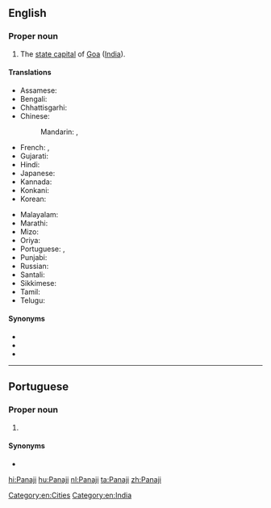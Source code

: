 ==English==
{{wikipedia}}

===Proper noun===
{{en-proper noun}}

# The [[state capital]] of [[Goa]] ([[India]]).

====Translations====
{{trans-top|capital of Goa, India}}
* Assamese: {{t-needed|as}}
* Bengali: {{t|bn|পানাজি|sc=Beng|tr=pānāji}}
* Chhattisgarhi: {{t-needed|hne}}
* Chinese:
*: Mandarin: {{t|cmn|帕納吉|sc=Hani}}, {{t|cmn|帕纳吉|tr=Pànàjí|sc=Hani}}
* French: {{t|fr|Panaji|m}}, {{t|fr|Panjim|m}}
* Gujarati: {{t-needed|gu}}
* Hindi: {{t+|hi|पणजी|tr=paṇajī}}
* Japanese: {{t|ja|パナジ|tr=Panaji}}
* Kannada: {{t+|kn|ಪಣಜಿ|sc=Knda}}
* Konkani: {{t|kok|पणजी|tr=paṇajī}}
* Korean: {{t|ko|파나지|sc=Kore|tr=panaji}}
{{trans-mid}}
* Malayalam: {{t|ml|പനജി|sc=Mlym}}
* Marathi: {{t|mr|पणजी|sc=Deva|tr=paṇajī}}
* Mizo: {{t-needed|lus}}
* Oriya: {{t|or|ପାଣାଜୀ|sc=Orya|tr=pāṇājī}}
* Portuguese: {{t|pt|Pangim|f}}, {{t|pt|Panaji|f}}
* Punjabi: {{t|pa|ਪਣਜੀ|f|tr=paṇajī|sc=Guru}}
* Russian: {{t|ru|Панаджи|m}}
* Santali: {{t-needed|sat}}
* Sikkimese: {{t-needed|sip}}
* Tamil: {{t|ta|பணஜி|sc=Taml}}
* Telugu: {{t|te|పనజీ|sc=Telu}}
{{trans-bottom}}

====Synonyms====
* {{l|en|Panjim}}
* {{l|en|Ponjim}}
* {{l|en|Ponnji}}

[[Category:en:Cities]]
[[Category:en:India]]

----

==Portuguese==

===Proper noun===
{{pt-proper noun|f}}

# {{place|pt|city/state capital|s/Goa|c/India|t1=Panaji}}

====Synonyms====
* {{l|pt|Pangim}}

[[hi:Panaji]]
[[hu:Panaji]]
[[nl:Panaji]]
[[ta:Panaji]]
[[zh:Panaji]]